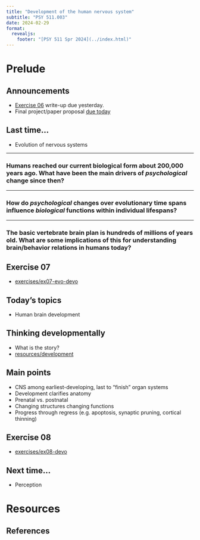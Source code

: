 ```yaml
---
title: "Development of the human nervous system"
subtitle: "PSY 511.003"
date: 2024-02-29
format: 
  revealjs:
    footer: "[PSY 511 Spr 2024](../index.html)"
---
```


# Prelude

## Announcements

- [Exercise 06](../exercises/ex06.qmd) [write-up due yesterday.]{.orange_due}
- Final project/paper proposal [due today](../resources/final-project.qmd){.orange_due}

## Last time...

- Evolution of nervous systems

---

### Humans reached our current biological form about 200,000 years ago. What have been the main drivers of *psychological* change since then?

---

### How do *psychological* changes over evolutionary time spans influence *biological* functions within individual lifespans?

---

### The basic vertebrate brain plan is hundreds of millions of years old. What are some implications of this for understanding brain/behavior relations in humans today?

## Exercise 07

- [exercises/ex07-evo-devo](../exercises/ex07-evo-devo.qmd)

## Today's topics

- Human brain development

## Thinking developmentally

- What is the story?
- [resources/development](../resources/development.qmd)

## Main points

- CNS among earliest-developing, last to "finish" organ systems
- Development clarifies anatomy
- Prenatal vs. postnatal
- Changing structures changing functions
- Progress through regress (e.g. apoptosis, synaptic pruning, cortical thinning)

## Exercise 08

- [exercises/ex08-devo](../exercises/ex08-devo.qmd)

## Next time...

- Perception

# Resources

## References

